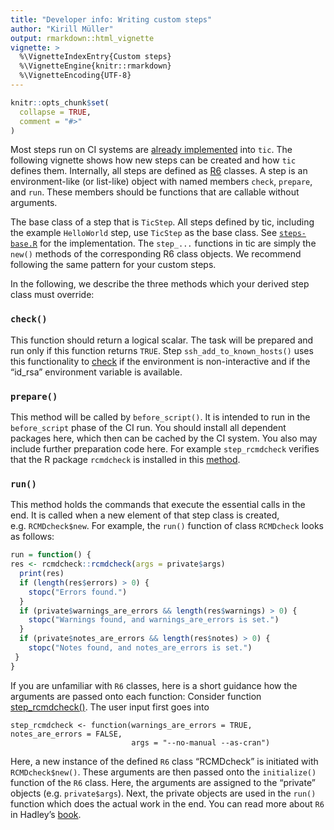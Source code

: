 ```yaml
---
title: "Developer info: Writing custom steps"
author: "Kirill Müller"
output: rmarkdown::html_vignette
vignette: >
  %\VignetteIndexEntry{Custom steps}
  %\VignetteEngine{knitr::rmarkdown}
  %\VignetteEncoding{UTF-8}
---
```


```r
knitr::opts_chunk$set(
  collapse = TRUE,
  comment = "#>"
)
```

Most steps run on CI systems are [already implemented](tic.html#steps) into `tic`.
The following vignette shows how new steps can be created and how `tic` defines them.
Internally, all steps are defined as [R6](https://github.com/wch/R6) classes.
A step is an environment-like (or list-like) object with named members `check`, `prepare`, and `run`.
These members should be functions that are callable without arguments.

The base class of a step that is `TicStep`.
All steps defined by tic, including the example `HelloWorld` step, use `TicStep` as the base class.
See [`steps-base.R`](https://github.com/ropenscilabs/tic/blob/master/R/steps-base.R) for the implementation.
The `step_...` functions in tic are simply the `new()` methods of the corresponding R6 class objects.
We recommend following the same pattern for your custom steps.

In the following, we describe the three methods which your derived step class must override:

### `check()`

This function should return a logical scalar.
The task will be prepared and run only if this function returns `TRUE`.
Step `ssh_add_to_known_hosts()` uses this functionality to [check](https://github.com/ropenscilabs/tic/blob/a328680ba37d7a83c98a853c00240bbcbe2b01a3/R/steps-ssh.R#L77-L78) if the environment is non-interactive and if the "id_rsa" environment variable is available.

### `prepare()`

This method will be called by `before_script()`.
It is intended to run in the `before_script` phase of the CI run.
You should install all dependent packages here, which then can be cached by the CI system.
You also may include further preparation code here.
For example `step_rcmdcheck` verifies that the R package `rcmdcheck` is installed in this [method](https://github.com/ropenscilabs/tic/blob/a328680ba37d7a83c98a853c00240bbcbe2b01a3/R/steps-rcmdcheck.R#L26-L27).

### `run()`

This method holds the commands that execute the essential calls in the end.
It is called when a new element of that step class is created, e.g. `RCMDcheck$new`.
For example, the `run()` function of class `RCMDcheck` looks as follows:

```r
run = function() {
res <- rcmdcheck::rcmdcheck(args = private$args)
  print(res)
  if (length(res$errors) > 0) {
    stopc("Errors found.")
  }
  if (private$warnings_are_errors && length(res$warnings) > 0) {
    stopc("Warnings found, and warnings_are_errors is set.")
  }
  if (private$notes_are_errors && length(res$notes) > 0) {
    stopc("Notes found, and notes_are_errors is set.")
 }
}
```

If you are unfamiliar with `R6` classes, here is a short guidance how the arguments are passed onto each function:
Consider function [step_rcmdcheck()](https://github.com/ropenscilabs/tic/blob/master/R/steps-rcmdcheck.R).
The user input first goes into 

```
step_rcmdcheck <- function(warnings_are_errors = TRUE, notes_are_errors = FALSE,
                           args = "--no-manual --as-cran") 
```

Here, a new instance of the defined `R6` class "RCMDcheck" is initiated with `RCMDcheck$new()`.
These arguments are then passed onto the `initialize()` function of the `R6` class.
Here, the arguments are assigned to the "private" objects (e.g. `private$args`).
Next, the private objects are used in the `run()` function which does the actual work in the end.
You can read more about `R6` in Hadley's [book](https://adv-r.hadley.nz/r6.html).
